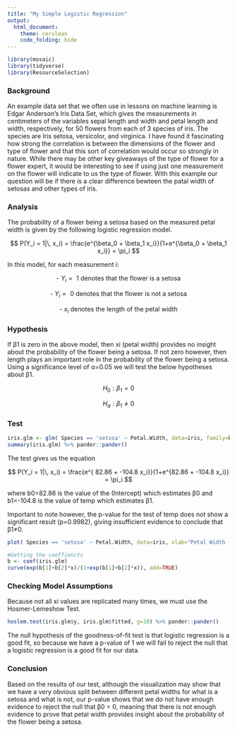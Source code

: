 ```yaml
---
title: "My Simple Logistic Regression"
output: 
  html_document:
    theme: cerulean
    code_folding: hide
---
```


<!-- Find some data of interest to you that can be analyzed with a logistic regression. Complete your Logistic Regression Analysis using this file. 

Hint, run the command 

> data() 

in your Console to see available datasets in R that you could use for this Analysis. You are also welcome to collect data yourself, or find other available datasets online for this Analysis. Just be careful to not use anyone else's "analysis" for this Analysis. Also, no conducting surveys unless you have IRB approval to do so. -->

```r
library(mosaic)
library(tidyverse)
library(ResourceSelection) 
```


### Background 

An example data set that we often use in lessons on machine learning is Edgar Anderson's Iris Data Set, which gives the measurements in centimeters of the variables sepal length and width and petal length and width, respectively, for 50 flowers from each of 3 species of iris. The species are Iris setosa, versicolor, and virginica. I have found it fascinating how strong the correlation is between the dimensions of the flower and type of flower and that this sort of correlation would occur so strongly in nature. While there may be other key giveaways of the type of flower for a flower expert, it would be interesting to see if using just one measurement on the flower will indicate to us the type of flower. With this example our question will be if there is a clear difference bewteen the patal width of setosas and other types of iris. 

### Analysis

The probability of a flower being a setosa based on the measured petal width is given by the following logistic regression model.


$$
  P(Y_i = 1|\, x_i) = \frac{e^{\beta_0 + \beta_1 x_i}}{1+e^{\beta_0 + \beta_1 x_i}} = \pi_i
$$

In this model, for each measurement i:

$$
   \text {- } Y_i = \text{ 1 denotes that the flower is a setosa}
$$

$$
   \text {- } Y_i = \text{ 0 denotes that the flower is not a setosa}
$$

$$
   \text {- } x_i \text{ denotes the length of the petal width}
$$

### Hypothesis 

If β1 is zero in the above model, then xi (petal width) provides no insight about the probability of the flower being a setosa. If not zero however, then length plays an important role in the probability of the flower being a setosa. Using a significance level of α=0.05 we will test the below hypotheses about β1.

$$
  H_0: \beta_1 = 0
$$

$$
  H_a: \beta_1 \ne 0
$$

### Test
```r
iris.glm <- glm( Species == 'setosa' ~ Petal.Width, data=iris, family=binomial)
summary(iris.glm) %>% pander::pander()
```

The test gives us the equation

$$
  P(Y_i = 1|\, x_i) = \frac{e^{ 82.86 + -104.8 x_i}}{1+e^{82.86 + -104.8 x_i}} = \pi_i
$$

where b0=82.86 is the value of the (Intercept) which estimates β0 and b1=-104.8 is the value of temp which estimates β1.

Important to note however, the p-value for the test of temp does not show a significant result (p=0.9982), giving insufficient evidence to conclude that β1≠0.

```r
plot( Species == 'setosa' ~ Petal.Width, data=iris, xlab="Petal Width (cm)", ylab='Probability of Flower Being a Setosa', pch=16, main="Edgar Anderson's Iris Data")

#Getting the coeffiencts
b <- coef(iris.glm)
curve(exp(b[1]+b[2]*x)/(1+exp(b[1]+b[2]*x)), add=TRUE)
```

### Checking Model Assumptions

Because not all xi values are replicated many times, we must use the Hosmer-Lemeshow Test.

```r
hoslem.test(iris.glm$y, iris.glm$fitted, g=10) %>% pander::pander()
```

The null hypothesis of the goodness-of-fit test is that  logistic regression is a good fit, so because we have a p-value of 1 we will fail to reject the null that a logistic regression is a good fit for our data. 

### Conclusion

Based on the results of our test, although the visualization may show that we have a very obvious split between different petal widths for what is a setosa and what is not, our p-value shows that we do not have enough evidence to reject the null that β0 = 0, meaning that there is not enough evidence to prove that petal width provides insight about the probability of the flower being a setosa.



